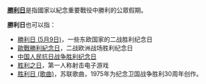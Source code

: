 '''[[勝利日|勝利日]]'''是指國家以紀念重要戰役中勝利的公眾假期。

'''勝利日'''也可以指：

*[[勝利日_(5月9日)|勝利日 (5月9日)]]，一些东欧国家的二战胜利纪念日
*[[歐戰勝利紀念日|歐戰勝利紀念日]]，二战欧洲战场胜利纪念日
*[[中国人民抗日战争胜利纪念日|中国人民抗日战争胜利纪念日]]
*[[胜利之日|胜利之日]]，第一人称射击电子游戏
*[[胜利日_(歌曲)|胜利日 (歌曲)]]，苏联歌曲，1975年为纪念卫国战争胜利30周年创作。

{{Disambig|Cat=三字消歧义}}